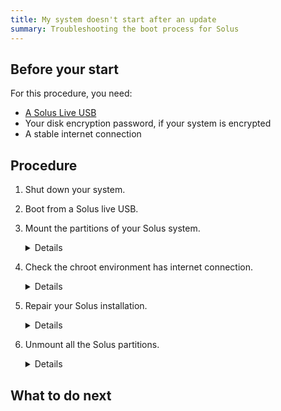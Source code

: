 ```yaml
---
title: My system doesn't start after an update
summary: Troubleshooting the boot process for Solus
---
```



## Before your start

For this procedure, you need:

- [A Solus Live USB](../../quick-start/installation/#creating-bootable-media)
- Your disk encryption password, if your system is encrypted
- A stable internet connection

## Procedure

1. Shut down your system.
1. Boot from a Solus live USB.
1.  Mount the partitions of your Solus system.

    <details>
      <BootAndChroot />
    </details>

1. Check the chroot environment has internet connection.
    <details>
    	1. Connect your computer to the internet.
    	2. Run `ping -c 4 google.com` in the chroot environment.
    
           If the chroot environment has internet connection, the system displays the following:
    
           ```bash
           PING google.com (142.250.196.206) 56(84) bytes of data.
           64 bytes from nctsaa-ac-in-f14.1e100.net (142.250.196.206): icmp_seq=1 ttl=115 time=4.26 ms
           64 bytes from nctsaa-ac-in-f14.1e100.net (142.250.196.206): icmp_seq=2 ttl=115 time=6.04 ms
           64 bytes from nctsaa-ac-in-f14.1e100.net (142.250.196.206): icmp_seq=3 ttl=115 time=6.34 ms
           64 bytes from nctsaa-ac-in-f14.1e100.net (142.250.196.206): icmp_seq=4 ttl=115 time=5.81 ms
                  --- google.com ping statistics ---
           4 packets transmitted, 4 received, 0% packet loss, time 3004ms
           rtt min/avg/max/mdev = 4.261/5.613/6.344/0.803 ms
           ```
        3. If the chroot environment *does not* have an internet connection:
        	1. Exit the chroot environment:
    
        	   ```bash
        	   exit
        	   ```
    
        	2. Run the following commands:
    
        	   ```bash
        	   cp /run/systemd/resolve/stub-resolv.conf /target/run/systemd/resolve/
        	   cd /target/etc
               ln -s ../run/systemd/resolve/stub-resolv.conf /target/etc/resolv.conf
        	   ```
    
        	3. Go back to the chroot environment:

        	   ```bash
        	   chroot /target
        	   ```
    
        	4. Test the internet connection again.
    
    </details>

1. Repair your Solus installation.
    <details>	
    	Follow the appropriate steps depending on your situation:
    
        <details>
        	<summary>My system stopped working after a *failed* update.</summary>
        	1. Rebuild the package database:
    
        	   ```bash
        	   sudo eopkg rebuild-db
        	   ```
    
        	2. Update your system:
    
        	   ```bash
        	   sudo eopkg up
        	   ```
    
        	3. Check if your system still has broken packages:
    
        	   ```bash
        	   sudo eopkg check | grep Broken | awk '{print $4}' | xargs sudo eopkg it --reinstall
        	   ```
    
        	   If you see output that starts with "Usage", the system has no broken packages.
        </details>
    
        <details>
        	<summary>My system stopped working after a *successful* update</summary>
    
        	See [Rollback](../../package-management/history-and-rollback.md/#rollback).
        </details>
    </details>

1. Unmount all the Solus partitions.

   <details>
     <UnmountAll />
   </details>

## What to do next

<WhatToDoNext />

